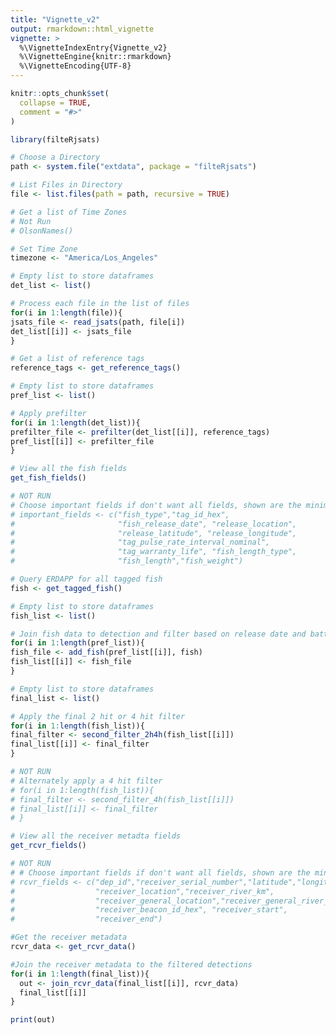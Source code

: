 ```yaml
---
title: "Vignette_v2"
output: rmarkdown::html_vignette
vignette: >
  %\VignetteIndexEntry{Vignette_v2}
  %\VignetteEngine{knitr::rmarkdown}
  %\VignetteEncoding{UTF-8}
---
```


```r
knitr::opts_chunk$set(
  collapse = TRUE,
  comment = "#>"
)
```

```r
library(filteRjsats)
```
```r
# Choose a Directory 
path <- system.file("extdata", package = "filteRjsats")

# List Files in Directory
file <- list.files(path = path, recursive = TRUE)
```

```r
# Get a list of Time Zones
# Not Run
# OlsonNames()

# Set Time Zone
timezone <- "America/Los_Angeles"
```

```r
# Empty list to store dataframes
det_list <- list()

# Process each file in the list of files
for(i in 1:length(file)){
jsats_file <- read_jsats(path, file[i])
det_list[[i]] <- jsats_file
}
```

```r
# Get a list of reference tags
reference_tags <- get_reference_tags()
```

```r
# Empty list to store dataframes
pref_list <- list()

# Apply prefilter
for(i in 1:length(det_list)){
prefilter_file <- prefilter(det_list[[i]], reference_tags)
pref_list[[i]] <- prefilter_file
}
```

```r
# View all the fish fields
get_fish_fields()

# NOT RUN
# Choose important fields if don't want all fields, shown are the minimum
# important_fields <- c("fish_type","tag_id_hex",
#                       "fish_release_date", "release_location",
#                       "release_latitude", "release_longitude",
#                       "tag_pulse_rate_interval_nominal",
#                       "tag_warranty_life", "fish_length_type",
#                       "fish_length","fish_weight")

# Query ERDAPP for all tagged fish
fish <- get_tagged_fish()
```

```r
# Empty list to store dataframes
fish_list <- list()

# Join fish data to detection and filter based on release date and battery
for(i in 1:length(pref_list)){
fish_file <- add_fish(pref_list[[i]], fish)
fish_list[[i]] <- fish_file
}
```

```r
# Empty list to store dataframes
final_list <- list()

# Apply the final 2 hit or 4 hit filter
for(i in 1:length(fish_list)){
final_filter <- second_filter_2h4h(fish_list[[i]])
final_list[[i]] <- final_filter
}

# NOT RUN
# Alternately apply a 4 hit filter
# for(i in 1:length(fish_list)){
# final_filter <- second_filter_4h(fish_list[[i]])
# final_list[[i]] <- final_filter
# }
```

```r
# View all the receiver metadta fields
get_rcvr_fields()

# NOT RUN
# # Choose important fields if don't want all fields, shown are the minimum
# rcvr_fields <- c("dep_id","receiver_serial_number","latitude","longitude",
#                  "receiver_location","receiver_river_km",
#                  "receiver_general_location","receiver_general_river_km",
#                  "receiver_beacon_id_hex", "receiver_start",
#                  "receiver_end")

#Get the receiver metadata
rcvr_data <- get_rcvr_data()

#Join the receiver metadata to the filtered detections
for(i in 1:length(final_list)){
  out <- join_rcvr_data(final_list[[i]], rcvr_data)
  final_list[[i]]
}

print(out)
```
